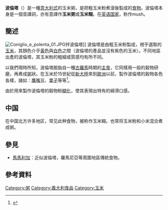 {{Infobox food
| name              = 波倫塔
| image             = Polenta.jpg
| image_size        = 250px
| caption           = 放在圓形[[砧板|砧板]]上的波倫塔
| country           = [[中意大利|中意大利]]和[[北意大利|北意大利]]<ref name="Righi Parenti">{{cite book |last=Righi Parenti |first=Giovanni |date=2003 |orig-year=1995 |title=La cucina toscana |trans-title=Tuscan cuisine |chapter=Pisa, Lucca, Livorno |location=Rome |publisher=Newton & Compton |language=it |page=384 |isbn=88-541-0141-9}}</ref>
| type              = [[餬|餬]]
| main_ingredient   = 黃色或白色的[[粗玉米粉|粗玉米粉]]、[[水|水]]、[[高湯|高湯]]
}}
'''波倫塔'''（{{lang-it|Polenta}}）是一種[[意大利菜|意大利式]]的玉米粥，是把粗玉米粉煮滾後製成的[[食物|食物]]。波倫塔本身是一個音譯詞，亦有意譯作'''玉米粥'''或'''玉米糊'''。在[[英语国家|英语国家]]，称作mush。

== 簡述 ==
[[File:Coniglio_e_polenta_01.JPG|thumb]]拌波倫塔]]
波倫塔是由粗玉米粉製成，視乎選取的[[玉米|玉米]]，其顏色介乎[[黃色|黃色]]與[[白色|白色]]之間（波倫塔的產品並沒有紫色的玉米）。不同地區出產的波倫塔，其玉米粉的粗細或質感均有所不同。

以我們現時所知，波倫塔脫胎自一種[[古羅馬|古羅馬]]時期的[[主食|主食]]，它同樣用一般的榖物研磨，再煮成[[粥|粥]]狀。在玉米於15世紀從[[新大陸|新大陸]]來到[[歐洲|歐洲]]以前，製作波倫塔的榖物各色各樣，諸如：[[鷹嘴豆|鷹嘴豆]]、[[栗子|栗子]]等等<ref name="zeldes">{{Cite web | last = Zeldes | first = Leah A. | title = Eat this! Polenta, a universal peasant food | work = Dining Chicago | publisher = Chicago's Restaurant & Entertainment Guide, Inc. | date = 2010-11-03 | url = http://www.diningchicago.com/blog/2010/11/03/eat-this-polenta-a-universal-peasant-food/ | accessdate = 2011-05-18 | archive-date = 2020-08-05 | archive-url = https://web.archive.org/web/20200805020459/http://www.diningchicago.com/blog/2010/11/03/eat-this-polenta-a-universal-peasant-food/ | dead-url = yes }}</ref>。

由於用來製作波倫塔的穀物粉[[澱粉糊化|糊化]]，使其表現出特有的綿滑口感。

==中国==
在中国北方许多地区，常见此种食物，被称作玉米糊。也常将玉米粉和小米混合煮成粥。

== 參見 ==

* [[馬馬利加|馬馬利加]]：近似波倫塔，羅馬尼亞等周圍地區傳統食物。

== 參考資料 ==
{{reflist}}

{{Authority control}}
[[Category:粥|Category:粥]]
[[Category:義大利食品|Category:義大利食品]]
[[Category:玉米|Category:玉米]]